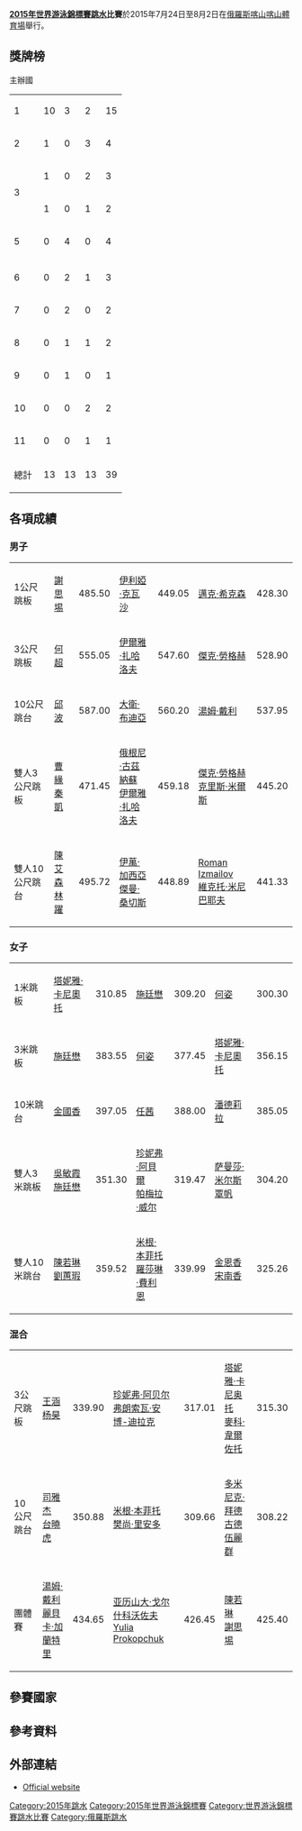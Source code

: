 {{main|2015年世界游泳錦標賽}}
'''[[2015年世界游泳錦標賽|2015年世界游泳錦標賽]][[跳水|跳水]]比賽'''於2015年7月24日至8月2日在[[俄羅斯|俄羅斯]][[喀山|喀山]][[喀山體育場|喀山體育場]]舉行。

==獎牌榜==
{{colorbox|#ccccff| <nowiki>*</nowiki> }} 主辦國
{| {{RankedMedalTable|nation-width=200px}}
|-
|1||align=left|{{flaglink|CHN|2015年世界游泳錦標賽}}||10||3||2||15
|-
|2||align=left|{{flaglink|GBR|2015年世界游泳錦標賽}}||1||0||3||4
|-
|rowspan=2|3 ||align=left|{{flaglink|ITA|2015年世界游泳錦標賽}}||1||0||2||3
|-
|align=left|{{flaglink|PRK|2015年世界游泳錦標賽}}||1||0||1||2
|-
|5||align=left|{{flaglink|CAN|2015年世界游泳錦標賽}}||0||4||0||4
|-
|- bgcolor=#ccccff 
|6||align=left|{{flaglink|RUS|2015年世界游泳錦標賽}}||0||2||1||3
|-
|7||align=left|{{flaglink|UKR|2015年世界游泳錦標賽}}||0||2||0||2
|-
|8||align=left|{{flaglink|USA|2015年世界游泳錦標賽}}||0||1||1||2
|-
|9||align=left|{{flaglink|MEX|2015年世界游泳錦標賽}}||0||1||0||1
|-
|10||align=left|{{flaglink|AUS|2015年世界游泳錦標賽}}||0||0||2||2
|-
|11||align=left|{{flaglink|MAS|2015年世界游泳錦標賽}}||0||0||1||1
|-
!colspan=2| 總計 || 13 || 13 || 13 || 39
|}

==各項成績==
===男子===
{| {{MedalistTable|type=項目|columns=2}}
|-
| 1公尺跳板
| {{flagicon|CHN}} [[謝思埸|謝思埸]] || 485.50
| {{flagicon|UKR}} [[伊利婭·克瓦沙|伊利婭·克瓦沙]] || 449.05
| {{flagicon|USA}} [[邁克·希克森|邁克·希克森]] || 428.30
|-
| 3公尺跳板
| {{flagicon|CHN}} [[何超_(跳水运动员)|何超]] || 555.05
| {{flagicon|RUS}} [[伊爾雅·扎哈洛夫|伊爾雅·扎哈洛夫]] || 547.60
| {{flagicon|GBR}} [[傑克·勞格赫|傑克·勞格赫]] || 528.90
|-
| 10公尺跳台
| {{flagicon|CHN}} [[邱波|邱波]] || 587.00
| {{flagicon|USA}} [[大衛·布迪亞|大衛·布迪亞]] || 560.20
| {{flagicon|GBR}} [[湯姆·戴利|湯姆·戴利]] || 537.95
|-
| 雙人3公尺跳板
| {{flagicon|CHN}} [[曹緣|曹緣]]<br/>{{flagicon|CHN}} [[秦凱|秦凱]] || 471.45
| {{flagicon|RUS}} [[俄根尼·古茲納蘇|俄根尼·古茲納蘇]]<br/>{{flagicon|RUS}} [[伊爾雅·扎哈洛夫|伊爾雅·扎哈洛夫]] || 459.18
| {{flagicon|GBR}} [[傑克·勞格赫|傑克·勞格赫]]<br/>{{flagicon|GBR}} [[克里斯·米尔斯_(跳水运动员)|克里斯·米爾斯]] || 445.20
|-
| 雙人10公尺跳台
| {{flagicon|CHN}} [[陳艾森|陳艾森]]<br/>{{flagicon|CHN}} [[林躍|林躍]] || 495.72
| {{flagicon|MEX}} [[伊萬·加西亞|伊萬·加西亞]]<br/>{{flagicon|MEX}} [[傑曼·桑切斯|傑曼·桑切斯]] || 448.89
| {{flagicon|RUS}} [[Roman_Izmailov|Roman Izmailov]]<br/>{{flagicon|RUS}} [[維克托·米尼巴耶夫|維克托·米尼巴耶夫]] || 441.33
|}

===女子===
{| {{MedalistTable|type=項目|columns=2}}
|-
| 1米跳板
| {{flagicon|ITA}} [[塔妮雅·卡尼奧托|塔妮雅·卡尼奧托]] || 310.85
| {{flagicon|CHN}} [[施廷懋|施廷懋]] || 309.20
| {{flagicon|CHN}} [[何姿|何姿]] || 300.30
|-
| 3米跳板
| {{flagicon|CHN}} [[施廷懋|施廷懋]] || 383.55
| {{flagicon|CHN}} [[何姿|何姿]] || 377.45
| {{flagicon|ITA}} [[塔妮雅·卡尼奧托|塔妮雅·卡尼奧托]] || 356.15
|-
| 10米跳台
| {{flagicon|PRK}} [[金國香|金國香]] || 397.05
| {{flagicon|CHN}} [[任茜|任茜]] || 388.00
| {{flagicon|MAS}} [[潘德莉拉|潘德莉拉]] || 385.05
|-
| 雙人3米跳板
|{{flagicon|CHN}} [[吳敏霞|吳敏霞]]<br/>{{flagicon|CHN}} [[施廷懋|施廷懋]] || 351.30
|{{flagicon|CAN}} [[珍妮弗·阿貝爾|珍妮弗·阿貝爾]]<br/>{{flagicon|CAN}} [[帕梅拉·威尔|帕梅拉·威尔]] || 319.47
| {{flagicon|AUS}} [[萨曼莎·米尔斯|萨曼莎·米尔斯]]<br/>{{flagicon|AUS}} [[覃帆|覃帆]] || 304.20
|-
| 雙人10米跳台
| {{flagicon|CHN}} [[陳若琳|陳若琳]]<br/>{{flagicon|CHN}} [[劉蕙瑕|劉蕙瑕]] || 359.52
| {{flagicon|CAN}} [[米根·本菲托|米根·本菲托]]<br/>{{flagicon|CAN}} [[羅莎琳·費利恩|羅莎琳·費利恩]] || 339.99
| {{flagicon|PRK}} [[金恩香|金恩香]]<br/>{{flagicon|PRK}} [[宋南香|宋南香]] || 325.26
|}

===混合===
{| {{MedalistTable|type=項目|columns=2}}
|-
| 3公尺跳板
| {{flagicon|CHN}} [[王涵|王涵]]<br>{{flagicon|CHN}} [[杨昊_(跳水运动员)|杨昊]] || 339.90
| {{flagicon|CAN}} [[珍妮弗·阿贝尔|珍妮弗·阿贝尔]]<br>{{flagicon|CAN}} [[弗朗索瓦·安博-迪拉克|弗朗索瓦·安博-迪拉克]] || 317.01
| {{flagicon|ITA}} [[塔妮雅·卡尼奥托|塔妮雅·卡尼奥托]]<br>{{flagicon|ITA}} [[麥科·韋爾佐托|麥科·韋爾佐托]] || 315.30
|-
| 10公尺跳台
| {{flagicon|CHN}} [[司雅杰|司雅杰]]<br/>{{flagicon|CHN}} [[台曉虎|台曉虎]] || 350.88
| {{flagicon|CAN}} [[米根·本菲托|米根·本菲托]]<br/>{{flagicon|CAN}} [[樊尚·里安多|樊尚·里安多]] || 309.66
| {{flagicon|AUS}} [[多米尼克·拜德古德|多米尼克·拜德古德]]<br/>{{flagicon|AUS}} [[伍麗群|伍麗群]] || 308.22
|-
| 團體賽
| {{flagicon|GBR}} [[湯姆·戴利|湯姆·戴利]]<br/>{{flagicon|GBR}} [[麗貝卡·加蘭特里|麗貝卡·加蘭特里]] || 434.65
| {{flagicon|UKR}} [[亚历山大·戈尔什科沃佐夫|亚历山大·戈尔什科沃佐夫]]<br/>{{flagicon|UKR}} [[Yulia_Prokopchuk|Yulia Prokopchuk]] || 426.45
| {{flagicon|CHN}} [[陳若琳|陳若琳]]<br/>{{flagicon|CHN}} [[謝思埸|謝思埸]] || 425.40
|}

==參賽國家==

==參考資料==
{{reflist}}

==外部連結==
*[http://kazan2015.com/en/sports/diving Official website]{{Wayback|url=http://kazan2015.com/en/sports/diving |date=20150731032340 }}

{{世界游泳錦標賽}}

[[Category:2015年跳水|Category:2015年跳水]]
[[Category:2015年世界游泳錦標賽|Category:2015年世界游泳錦標賽]]
[[Category:世界游泳錦標賽跳水比賽|Category:世界游泳錦標賽跳水比賽]]
[[Category:俄羅斯跳水|Category:俄羅斯跳水]]